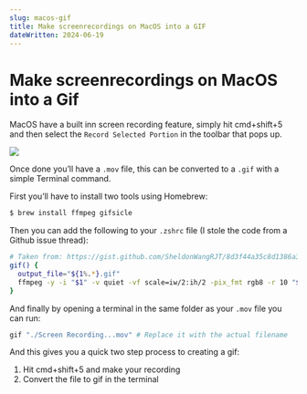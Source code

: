 ```yaml
---
slug: macos-gif
title: Make screenrecordings on MacOS into a GIF
dateWritten: 2024-06-19
---
```



# Make screenrecordings on MacOS into a Gif

MacOS have a built inn screen recording feature, simply hit cmd+shift+5 and then select the `Record Selected Portion` in the toolbar that pops up.

<img src={img} />

Once done you’ll have a `.mov` file, this can be converted to a `.gif` with a simple Terminal command.

First you’ll have to install two tools using Homebrew:

```bash
$ brew install ffmpeg gifsicle
```

Then you can add the following to your `.zshrc` file (I stole the code from a Github issue thread):

```bash
# Taken from: https://gist.github.com/SheldonWangRJT/8d3f44a35c8d1386a396b9b49b43c385?permalink_comment_id=4877711#gistcomment-4877711
gif() {
  output_file="${1%.*}.gif"
  ffmpeg -y -i "$1" -v quiet -vf scale=iw/2:ih/2 -pix_fmt rgb8 -r 10 "$output_file" && gifsicle -O3 "$output_file" -o "$output_file"
}
```

And finally by opening a terminal in the same folder as your `.mov` file you can run:

```bash
gif "./Screen Recording...mov" # Replace it with the actual filename
```

And this gives you a quick two step process to creating a gif:

1. Hit cmd+shift+5 and make your recording
2. Convert the file to gif in the terminal
